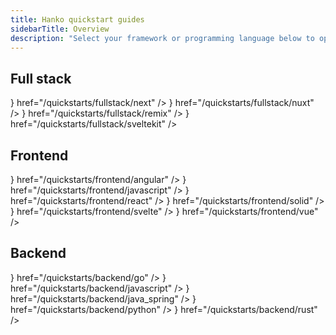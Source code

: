```yaml
---
title: Hanko quickstart guides
sidebarTitle: Overview
description: "Select your framework or programming language below to open the quickstart guide for it."
---
```


## Full stack
<CardGroup cols={3}>
  <Card horizontal
    title="Next.js"
    icon={
      <svg
        xmlns="http://www.w3.org/2000/svg"
        className="icon icon-tabler icon-tabler-brand-nextjs"
        width="30"
        height="30"
        viewBox="0 0 30 30"
        strokeWidth="2"
        stroke="#5465FF"
        fill="none"
        strokeLinecap="round"
        strokeLinejoin="round"
      >
        <path stroke="none" d="M0 0h24v24H0z" fill="none"></path>
        <path d="M9 15v-6l7.745 10.65a9 9 0 1 1 2.255 -1.993"></path>
        <path d="M15 12v-3"></path>
      </svg>
    }
    href="/quickstarts/fullstack/next"
  />
  <Card horizontal
    title="Nuxt"
    icon={
      <svg
        xmlns="http://www.w3.org/2000/svg"
        className="icon icon-tabler icon-tabler-brand-nuxt"
        width="30"
        height="30"
        viewBox="0 0 30 30"
        strokeWidth="2"
        stroke="#5465FF"
        fill="none"
        strokeLinecap="round"
        strokeLinejoin="round"
      >
        <path stroke="none" d="M0 0h24v24H0z" fill="none"></path>
        <path d="M12.146 8.583l-1.3 -2.09a1.046 1.046 0 0 0 -1.786 .017l-5.91 9.908a1.046 1.046 0 0 0 .897 1.582h3.913"></path>
        <path d="M20.043 18c.743 0 1.201 -.843 .82 -1.505l-4.044 -7.013a.936 .936 0 0 0 -1.638 0l-4.043 7.013c-.382 .662 .076 1.505 .819 1.505h8.086z"></path>
      </svg>
    }
    href="/quickstarts/fullstack/nuxt"
  />
  <Card horizontal
    title="Remix"
    icon={
        <svg
            width="18"
            height="21"
            viewBox="0 0 30 30"
            strokeWidth="2"
            stroke="#5465FF"
            fill="none"
            strokeLinecap="round"
            strokeLinejoin="round"
        >
            <path
            fillRule="evenodd"
            d="M27.267 24.297c.26 3.4.26 4.994.26 6.734h-7.744c0-.379.007-.726.013-1.077.021-1.093.043-2.233-.131-4.534-.23-3.37-1.659-4.118-4.285-4.118H3.2v-6.13h12.55c3.317 0 4.976-1.026 4.976-3.74 0-2.387-1.66-3.833-4.976-3.833H3.199V1.6h13.932c7.51 0 11.242 3.603 11.242 9.36 0 4.305-2.626 7.113-6.174 7.58 2.995.609 4.746 2.34 5.068 5.757Z"
            clipRule="evenodd"
            />
            <path d="M3.2 31.031v-4.57h8.188c1.368 0 1.665 1.03 1.665 1.645v2.925H3.199Z" />
        </svg>
    }
    href="/quickstarts/fullstack/remix"
    />
  <Card horizontal
    title="SvelteKit"
    icon={
      <svg
        xmlns="http://www.w3.org/2000/svg"
        className="icon icon-tabler icon-tabler-brand-svelte"
        width="30"
        height="30"
        viewBox="0 0 30 30"
        strokeWidth="2"
        stroke="#5465FF"
        fill="none"
        strokeLinecap="round"
        strokeLinejoin="round"
      >
        <path stroke="none" d="M0 0h24v24H0z" fill="none"></path>
        <path d="M15 8l-5 3l.821 -.495c1.86 -1.15 4.412 -.49 5.574 1.352a3.91 3.91 0 0 1 -1.264 5.42l-5.053 3.126c-1.86 1.151 -4.312 .591 -5.474 -1.251a3.91 3.91 0 0 1 1.263 -5.42l.26 -.16"></path>
        <path d="M8 17l5 -3l-.822 .496c-1.86 1.151 -4.411 .491 -5.574 -1.351a3.91 3.91 0 0 1 1.264 -5.42l5.054 -3.127c1.86 -1.15 4.311 -.59 5.474 1.252a3.91 3.91 0 0 1 -1.264 5.42l-.26 .16"></path>
      </svg>
    }
    href="/quickstarts/fullstack/sveltekit"
    />
</CardGroup>

## Frontend
<CardGroup cols={3}>
    <Card horizontal
        title="Angular"
        icon={
        <svg
            xmlns="http://www.w3.org/2000/svg"
            width="30"
            height="30"
            viewBox="0 0 30 30"
            strokeWidth="2"
            stroke="#5465FF"
            fill="none"
            strokeLinecap="round"
            strokeLinejoin="round"
            className="icon icon-tabler icons-tabler-outline icon-tabler-brand-angular"
            {...props}
        >
            <path stroke="none" d="M0 0h24v24H0z" />
            <path d="m5.428 17.245 6.076 3.471a1 1 0 0 0 .992 0l6.076-3.471a1 1 0 0 0 .495-.734l1.323-9.704a1 1 0 0 0-.658-1.078l-7.4-2.612a1 1 0 0 0-.665 0L4.268 5.73a1 1 0 0 0-.658 1.078l1.323 9.704a1 1 0 0 0 .495.734z" />
            <path d="m9 15 3-8 3 8M10 13h4" />
        </svg>
        }
        href="/quickstarts/frontend/angular"
    />
    <Card horizontal
        title="JavaScript"
        icon={
          <svg
            xmlns="http://www.w3.org/2000/svg"
            width="30"
            height="30"
            viewBox="0 0 30 30"
            strokeWidth="2"
            stroke="#5465FF"
            fill="none"
            strokeLinecap="round"
            strokeLinejoin="round"
            className="icon icon-tabler icons-tabler-outline icon-tabler-brand-javascript"
            {...props}
        >
            <path stroke="none" d="M0 0h24v24H0z" />
            <path d="m20 4-2 14.5-6 2-6-2L4 4z" />
            <path d="M7.5 8h3v8l-2-1M16.5 8H14a.5.5 0 0 0-.5.5v3a.5.5 0 0 0 .5.5h1.423a.5.5 0 0 1 .495.57L15.5 15.5l-2 .5" />
        </svg>
        }
        href="/quickstarts/frontend/javascript"
    />
    <Card horizontal
        title="React"
        icon={
        <svg
            xmlns="http://www.w3.org/2000/svg"
            className="icon icon-tabler icon-tabler-brand-react"
            width="30"
            height="30"
            viewBox="0 0 30 30"
            strokeWidth="2"
            stroke="#5465FF"
            fill="none"
            strokeLinecap="round"
            strokeLinejoin="round"
        >
            <path stroke="none" d="M0 0h24v24H0z" fill="none"></path>
            <path d="M6.306 8.711c-2.602 .723 -4.306 1.926 -4.306 3.289c0 2.21 4.477 4 10 4c.773 0 1.526 -.035 2.248 -.102"></path>
            <path d="M17.692 15.289c2.603 -.722 4.308 -1.926 4.308 -3.289c0 -2.21 -4.477 -4 -10 -4c-.773 0 -1.526 .035 -2.25 .102"></path>
            <path d="M6.305 15.287c-.676 2.615 -.485 4.693 .695 5.373c1.913 1.105 5.703 -1.877 8.464 -6.66c.387 -.67 .733 -1.339 1.036 -2"></path>
            <path d="M17.694 8.716c.677 -2.616 .487 -4.696 -.694 -5.376c-1.913 -1.105 -5.703 1.877 -8.464 6.66c-.387 .67 -.733 1.34 -1.037 2"></path>
            <path d="M12 5.424c-1.925 -1.892 -3.82 -2.766 -5 -2.084c-1.913 1.104 -1.226 5.877 1.536 10.66c.386 .67 .793 1.304 1.212 1.896"></path>
            <path d="M12 18.574c1.926 1.893 3.821 2.768 5 2.086c1.913 -1.104 1.226 -5.877 -1.536 -10.66c-.375 -.65 -.78 -1.283 -1.212 -1.897"></path>
            <path d="M11.5 12.866a1 1 0 1 0 1 -1.732a1 1 0 0 0 -1 1.732z"></path>
        </svg>
        }
        href="/quickstarts/frontend/react"
    />
    <Card horizontal
        title="Solid"
        icon={
            <svg
                xmlns="http://www.w3.org/2000/svg"
                width="30"
                height="30"
                viewBox="0 0 30 30"
                strokeWidth="2"
                stroke="#5465FF"
                fill="none"
                strokeLinecap="round"
                strokeLinejoin="round"
                className="icon icon-tabler icons-tabler-outline icon-tabler-brand-solidjs"
                {...props}
            >
                <path stroke="none" d="M0 0h24v24H0z" />
                <path d="M2 17.5c4.667 3 8 4.5 10 4.5 2.5 0 4-1.5 4-3.5S14.5 15 12 15c-2 0-5.333.833-10 2.5z" />
                <path d="M5 13.5c4.667-1.667 8-2.5 10-2.5 2.5 0 4 1.5 4 3.5 0 .738-.204 1.408-.588 1.96l-2.883 3.825M22 6.5C18 3.5 14 2 12 2c-2.04 0-2.618.463-3.419 1.545M2 17.5l3-4M22 6.5l-3 4M8.581 3.545 5.628 7.256" />
                <path d="M7.416 12.662C5.906 12.186 5 11.183 5 9.5 5 7 6.5 6 9 6c1.688 0 5.087 1.068 8.198 3.204A114.76 114.76 0 0 1 19 10.5l-2.302.785" />
            </svg>
        }
        href="/quickstarts/frontend/solid"
    />
    <Card horizontal
    title="Svelte"
    icon={
      <svg
        xmlns="http://www.w3.org/2000/svg"
        className="icon icon-tabler icon-tabler-brand-svelte"
        width="30"
        height="30"
        viewBox="0 0 30 30"
        strokeWidth="2"
        stroke="#5465FF"
        fill="none"
        strokeLinecap="round"
        strokeLinejoin="round"
      >
        <path stroke="none" d="M0 0h24v24H0z" fill="none"></path>
        <path d="M15 8l-5 3l.821 -.495c1.86 -1.15 4.412 -.49 5.574 1.352a3.91 3.91 0 0 1 -1.264 5.42l-5.053 3.126c-1.86 1.151 -4.312 .591 -5.474 -1.251a3.91 3.91 0 0 1 1.263 -5.42l.26 -.16"></path>
        <path d="M8 17l5 -3l-.822 .496c-1.86 1.151 -4.411 .491 -5.574 -1.351a3.91 3.91 0 0 1 1.264 -5.42l5.054 -3.127c1.86 -1.15 4.311 -.59 5.474 1.252a3.91 3.91 0 0 1 -1.264 5.42l-.26 .16"></path>
      </svg>
    }
    href="/quickstarts/frontend/svelte"
    />
    <Card horizontal
        title="Vue"
        icon={
            <svg
                xmlns="http://www.w3.org/2000/svg"
                width="30"
                height="30"
                viewBox="0 0 30 30"
                strokeWidth="2"
                stroke="#5465FF"
                fill="none"
                strokeLinecap="round"
                strokeLinejoin="round"
                className="icon icon-tabler icons-tabler-outline icon-tabler-brand-vue"
                {...props}
            >
                <path stroke="none" d="M0 0h24v24H0z" />
                <path d="M16.5 4 12 12 7.5 4" />
                <path d="m3 4 9 16 9-16" />
            </svg>
        }
        href="/quickstarts/frontend/vue"
    />
  </CardGroup>

## Backend
<CardGroup cols={3}>
    <Card horizontal
        title="Go"
        icon={
            <svg
                xmlns="http://www.w3.org/2000/svg"
                width="30"
                height="30"
                viewBox="0 0 30 30"
                strokeWidth="2"
                stroke="#5465FF"
                fill="none"
                strokeLinecap="round"
                strokeLinejoin="round"
                className="icon icon-tabler icons-tabler-outline icon-tabler-brand-golang"
                {...props}
            >
                <path stroke="none" d="M0 0h24v24H0z" />
                <path d="M15.695 14.305c1.061 1.06 2.953.888 4.226-.384 1.272-1.273 1.444-3.165.384-4.226-1.061-1.06-2.953-.888-4.226.384-1.272 1.273-1.444 3.165-.384 4.226zM12.68 9.233c-1.084-.497-2.545-.191-3.591.846-1.284 1.273-1.457 3.165-.388 4.226 1.07 1.06 2.978.888 4.261-.384A3.669 3.669 0 0 0 14 12h-2.427M5.5 15H4M6 9H4M5 12H2" />
            </svg>
        }
        href="/quickstarts/backend/go"
    />
    <Card horizontal
        title="JavaScript"
        icon={
        <svg
            xmlns="http://www.w3.org/2000/svg"
            width="30"
            height="30"
            viewBox="0 0 30 30"
            strokeWidth="2"
            stroke="#5465FF"
            fill="none"
            strokeLinecap="round"
            strokeLinejoin="round"
            className="icon icon-tabler icons-tabler-outline icon-tabler-brand-nodejs"
            {...props}
        >
            <path stroke="none" d="M0 0h24v24H0z" />
            <path d="M9 9v8.044a2 2 0 0 1-2.996 1.734l-1.568-.9A3 3 0 0 1 3 15.317V8.682a3 3 0 0 1 1.436-2.56l6-3.667a3 3 0 0 1 3.128 0l6 3.667A3 3 0 0 1 21 8.683v6.634a3 3 0 0 1-1.436 2.56l-6 3.667a3 3 0 0 1-3.128 0" />
            <path d="M17 9h-3.5a1.5 1.5 0 0 0 0 3h2a1.5 1.5 0 0 1 0 3H12" />
        </svg>
        }
        href="/quickstarts/backend/javascript"
    />
    <Card horizontal
        title="Java (Spring)"
        icon={
            <svg
                xmlns="http://www.w3.org/2000/svg"
                width="30"
                height="30"
                viewBox="0 0 30 30"
                strokeWidth="2"
                stroke="#5465FF"
                fill="none"
                strokeLinecap="round"
                strokeLinejoin="round"
                className="icon icon-tabler icons-tabler-outline icon-tabler-coffee"
                {...props}
            >
                <path stroke="none" d="M0 0h24v24H0z" />
                <path d="M3 14c.83.642 2.077 1.017 3.5 1 1.423.017 2.67-.358 3.5-1 .83-.642 2.077-1.017 3.5-1 1.423-.017 2.67.358 3.5 1M8 3a2.4 2.4 0 0 0-1 2 2.4 2.4 0 0 0 1 2M12 3a2.4 2.4 0 0 0-1 2 2.4 2.4 0 0 0 1 2" />
                <path d="M3 10h14v5a6 6 0 0 1-6 6H9a6 6 0 0 1-6-6v-5z" />
                <path d="M16.746 16.726a3 3 0 1 0 .252-5.555" />
            </svg>
        }
        href="/quickstarts/backend/java_spring"
    />
    <Card horizontal
        title="Python"
        icon={
            <svg
                xmlns="http://www.w3.org/2000/svg"
                width="30"
                height="30"
                viewBox="0 0 30 30"
                strokeWidth="2"
                stroke="#5465FF"
                fill="none"
                strokeLinecap="round"
                strokeLinejoin="round"
                className="icon icon-tabler icons-tabler-outline icon-tabler-brand-python"
                {...props}
            >
                <path stroke="none" d="M0 0h24v24H0z" />
                <path d="M12 9H5a2 2 0 0 0-2 2v4a2 2 0 0 0 2 2h3M12 15h7a2 2 0 0 0 2-2V9a2 2 0 0 0-2-2h-3" />
                <path d="M8 9V5a2 2 0 0 1 2-2h4a2 2 0 0 1 2 2v5a2 2 0 0 1-2 2h-4a2 2 0 0 0-2 2v5a2 2 0 0 0 2 2h4a2 2 0 0 0 2-2v-4M11 6v.01M13 18v.01" />
            </svg>
        }
        href="/quickstarts/backend/python"
    />
    <Card horizontal
    title="Rust"
    icon={
        <svg
            xmlns="http://www.w3.org/2000/svg"
            width="30"
            height="30"
            viewBox="0 0 30 30"
            strokeWidth="2"
            stroke="#5465FF"
            fill="none"
            strokeLinecap="round"
            strokeLinejoin="round"
            className="icon icon-tabler icons-tabler-outline icon-tabler-brand-rust"
            {...props}
        >
            <path stroke="none" d="M0 0h24v24H0z" />
            <path d="M10.139 3.463c.473-1.95 3.249-1.95 3.722 0a1.916 1.916 0 0 0 2.859 1.185c1.714-1.045 3.678.918 2.633 2.633a1.916 1.916 0 0 0 1.184 2.858c1.95.473 1.95 3.249 0 3.722a1.916 1.916 0 0 0-1.185 2.859c1.045 1.714-.918 3.678-2.633 2.633a1.916 1.916 0 0 0-2.858 1.184c-.473 1.95-3.249 1.95-3.722 0a1.916 1.916 0 0 0-2.859-1.185c-1.714 1.045-3.678-.918-2.633-2.633a1.916 1.916 0 0 0-1.184-2.858c-1.95-.473-1.95-3.249 0-3.722A1.916 1.916 0 0 0 4.648 7.28c-1.045-1.714.918-3.678 2.633-2.633a1.914 1.914 0 0 0 2.858-1.184z" />
            <path d="M8 12h6a2 2 0 1 0 0-4H8v8-4z" />
            <path d="M19 16h-2a2 2 0 0 1-2-2 2 2 0 0 0-2-2h-1M9 8H5M5 16h4" />
        </svg>
    }
    href="/quickstarts/backend/rust"
    />
  </CardGroup>
